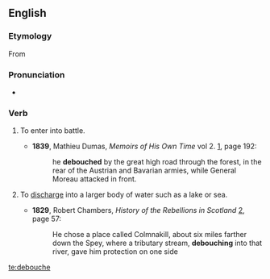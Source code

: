 {{also|débouché|débouche}}
==English==

===Etymology===
From {{etyl|fr|en}} {{m|fr|déboucher}}

===Pronunciation===
* {{a|UK}} {{IPA|/dɪˈbuːʃ/|lang=en}}

===Verb===
{{en-verb|debouch}}

# {{lb|en|military|of a body of soldiers}} To enter into battle.
#* '''1839''', Mathieu Dumas, ''Memoirs of His Own Time'' vol 2. [http://books.google.com/books?id=-XwEAAAAQAAJ], page 192:
#*: he '''debouched''' by the great high road through the forest, in the rear of the Austrian and Bavarian armies, while General Moreau attacked in front.
# {{lb|en|hydrology|of a river or stream}} To [[discharge]] into a larger body of water such as a lake or sea.
#* '''1829''', Robert Chambers, ''History of the Rebellions in Scotland'' [http://books.google.com/books?id=CVIDAAAAYAAJ], page 57:
#*: He chose a place called Colmnakill, about six miles farther down the Spey, where a tributary stream, '''debouching''' into that river, gave him protection on one side

[[te:debouche]]